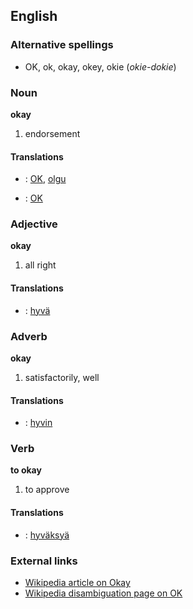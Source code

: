 ==English==

===Alternative spellings===
*OK, ok, okay, okey, okie (''okie-dokie'')

===Noun===
'''okay'''
#endorsement 

====Translations====
*{{et}}: [[OK]], [[olgu]]
*{{fi}}: [[OK]]

===Adjective===
'''okay'''
#all right

====Translations====
*{{fi}}: [[hyvä]]

===Adverb===
'''okay'''
#satisfactorily, well

====Translations====
*{{fi}}: [[hyvin]]

===Verb===
'''to okay'''
#to approve

====Translations====
*{{fi}}: [[hyväksyä]]

===External links===
*[[:w:Okay|Wikipedia article on Okay]]
*[[w:OK|Wikipedia disambiguation page on OK]]
